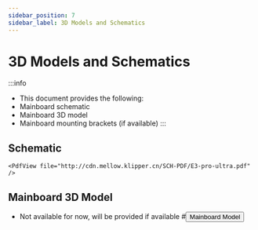 ```yaml
---
sidebar_position: 7
sidebar_label: 3D Models and Schematics
---
```




# 3D Models and Schematics


:::info
* This document provides the following:
* Mainboard schematic
* Mainboard 3D model
* Mainboard mounting brackets (if available)
:::

## Schematic

    <PdfView file="http://cdn.mellow.klipper.cn/SCH-PDF/E3-pro-ultra.pdf" />


## Mainboard 3D Model
* Not available for now, will be provided if available
    #<Button variant="contained" disableElevation href="https://cdn.mellow.klipper.cn/STEP/FLY-E3PRO.step">Mainboard Model</Button>
